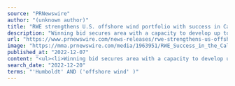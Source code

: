 ```yaml
---
source: "PRNewswire"
author: "(unknown author)"
title: "RWE strengthens U.S. offshore wind portfolio with success in California's floating offshore wind auction"
description: "Winning bid secures area with a capacity to develop up to 1.6 gigawatts of floating offshore wind Second success in the U.S. offshore wind market lands RWE first commercial-scale floating offshore wind project and builds upon RWE's experience from floating de…"
url: "https://www.prnewswire.com/news-releases/rwe-strengthens-us-offshore-wind-portfolio-with-success-in-californias-floating-offshore-wind-auction-301697647.html"
image: "https://mma.prnewswire.com/media/1963951/RWE_Success_in_the_California_Lease_Auction_Infographic.jpg?p=facebook"
published_at: "2022-12-07"
content: "<ul><li>Winning bid secures area with a capacity to develop up to 1.6 gigawatts of floating offshore wind</li><li>Second success in the U.S. offshore wind market lands RWE first commercial-scale floa… [+9403 chars]"
search_date: "2022-12-20"
terms: "'Humboldt' AND ('offshore wind' )"
---
```


